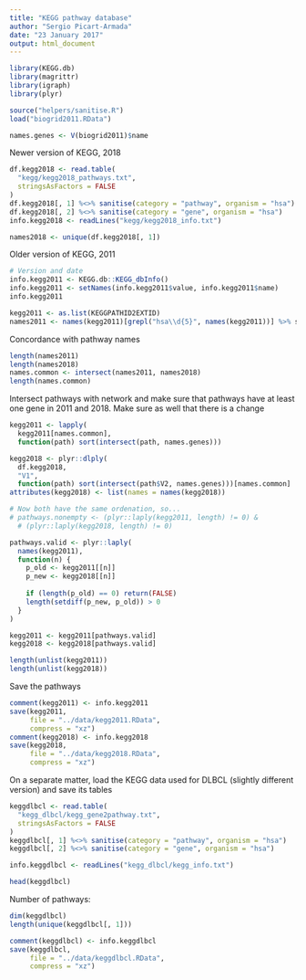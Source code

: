 ```yaml
---
title: "KEGG pathway database"
author: "Sergio Picart-Armada"
date: "23 January 2017"
output: html_document
---
```


```r
library(KEGG.db)
library(magrittr)
library(igraph)
library(plyr)

source("helpers/sanitise.R")
load("biogrid2011.RData")

names.genes <- V(biogrid2011)$name
```

Newer version of KEGG, 2018
```r
df.kegg2018 <- read.table(
  "kegg/kegg2018_pathways.txt", 
  stringsAsFactors = FALSE
)
df.kegg2018[, 1] %<>% sanitise(category = "pathway", organism = "hsa")
df.kegg2018[, 2] %<>% sanitise(category = "gene", organism = "hsa")
info.kegg2018 <- readLines("kegg/kegg2018_info.txt")

names2018 <- unique(df.kegg2018[, 1])
```


Older version of KEGG, 2011
```r
# Version and date
info.kegg2011 <- KEGG.db::KEGG_dbInfo()
info.kegg2011 <- setNames(info.kegg2011$value, info.kegg2011$name)
info.kegg2011

kegg2011 <- as.list(KEGGPATHID2EXTID)
names2011 <- names(kegg2011)[grepl("hsa\\d{5}", names(kegg2011))] %>% sort
```

Concordance with pathway names
```r
length(names2011)
length(names2018)
names.common <- intersect(names2011, names2018)
length(names.common)
```

Intersect pathways with network and make sure that pathways have at least one gene in 2011 and 2018. Make sure as well that there is a change 
```r
kegg2011 <- lapply(
  kegg2011[names.common],
  function(path) sort(intersect(path, names.genes)))

kegg2018 <- plyr::dlply(
  df.kegg2018, 
  "V1", 
  function(path) sort(intersect(path$V2, names.genes)))[names.common]
attributes(kegg2018) <- list(names = names(kegg2018))

# Now both have the same ordenation, so...
# pathways.nonempty <- (plyr::laply(kegg2011, length) != 0) & 
  # (plyr::laply(kegg2018, length) != 0)

pathways.valid <- plyr::laply(
  names(kegg2011), 
  function(n) {
    p_old <- kegg2011[[n]]
    p_new <- kegg2018[[n]]
    
    if (length(p_old) == 0) return(FALSE)
    length(setdiff(p_new, p_old)) > 0
  }
)

kegg2011 <- kegg2011[pathways.valid]
kegg2018 <- kegg2018[pathways.valid]

length(unlist(kegg2011))
length(unlist(kegg2018))
```

Save the pathways

```r
comment(kegg2011) <- info.kegg2011
save(kegg2011, 
     file = "../data/kegg2011.RData", 
     compress = "xz")
comment(kegg2018) <- info.kegg2018
save(kegg2018, 
     file = "../data/kegg2018.RData", 
     compress = "xz")
```

On a separate matter, load the KEGG data used for DLBCL (slightly different version) and save its tables

```r
keggdlbcl <- read.table(
  "kegg_dlbcl/kegg_gene2pathway.txt", 
  stringsAsFactors = FALSE
)
keggdlbcl[, 1] %<>% sanitise(category = "pathway", organism = "hsa")
keggdlbcl[, 2] %<>% sanitise(category = "gene", organism = "hsa")

info.keggdlbcl <- readLines("kegg_dlbcl/kegg_info.txt")

head(keggdlbcl)
```

Number of pathways:

```r
dim(keggdlbcl)
length(unique(keggdlbcl[, 1]))
```


```r
comment(keggdlbcl) <- info.keggdlbcl
save(keggdlbcl, 
     file = "../data/keggdlbcl.RData", 
     compress = "xz")
```

